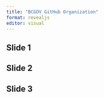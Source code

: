 ```yaml
---
title: "BCGOV GitHub Organization"
format: revealjs
editor: visual
---
```


## Slide 1

## Slide 2

## Slide 3
